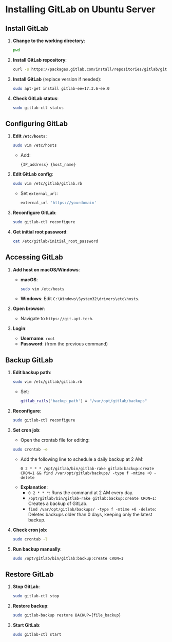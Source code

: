 # Installing GitLab on Ubuntu Server

## Install GitLab

1. **Change to the working directory**:
   ```bash
   pwd
   ```

2. **Install GitLab repository**:
   ```bash
   curl -s https://packages.gitlab.com/install/repositories/gitlab/gitlab-ee/script.deb.sh | sudo bash
   ```

3. **Install GitLab** (replace version if needed):
   ```bash
   sudo apt-get install gitlab-ee=17.3.6-ee.0
   ```

4. **Check GitLab status**:
   ```bash
   sudo gitlab-ctl status
   ```

## Configuring GitLab

1. **Edit `/etc/hosts`**:
   ```bash
   sudo vim /etc/hosts
   ```
   - Add: 
     ```
     {IP_address} {host_name}
     ```

2. **Edit GitLab config**:
   ```bash
   sudo vim /etc/gitlab/gitlab.rb
   ```
   - Set `external_url`:
     ```bash
     external_url 'https://yourdomain'
     ```

3. **Reconfigure GitLab**:
   ```bash
   sudo gitlab-ctl reconfigure
   ```

4. **Get initial root password**:
   ```bash
   cat /etc/gitlab/initial_root_password
   ```

## Accessing GitLab

1. **Add host on macOS/Windows**:
   - **macOS**:
     ```bash
     sudo vim /etc/hosts
     ```
   - **Windows**: Edit `C:\Windows\System32\drivers\etc\hosts`.

2. **Open browser**:
   - Navigate to `https://git.apt.tech`.

3. **Login**:
   - **Username**: `root`
   - **Password**: (from the previous command)

## Backup GitLab

1. **Edit backup path**:
   ```bash
   sudo vim /etc/gitlab/gitlab.rb
   ```
   - Set:
     ```bash
     gitlab_rails['backup_path'] = "/var/opt/gitlab/backups"
     ```

2. **Reconfigure**:
   ```bash
   sudo gitlab-ctl reconfigure
   ```

3. **Set cron job**:
   - Open the crontab file for editing:
   ```bash
   sudo crontab -e
   ```
   - Add the following line to schedule a daily backup at 2 AM:
     ```
     0 2 * * * /opt/gitlab/bin/gitlab-rake gitlab:backup:create CRON=1 && find /var/opt/gitlab/backups/ -type f -mtime +0 -delete
     ```
   - **Explanation**:
     - `0 2 * * *`: Runs the command at 2 AM every day.
     - `/opt/gitlab/bin/gitlab-rake gitlab:backup:create CRON=1`: Creates a backup of GitLab.
     - `find /var/opt/gitlab/backups/ -type f -mtime +0 -delete`: Deletes backups older than 0 days, keeping only the latest backup.

4. **Check cron job**:
   ```bash
   sudo crontab -l
   ```

5. **Run backup manually**:
   ```bash
   sudo /opt/gitlab/bin/gitlab:backup:create CRON=1
   ```

## Restore GitLab

1. **Stop GitLab**:
   ```bash
   sudo gitlab-ctl stop
   ```

2. **Restore backup**:
   ```bash
   sudo gitlab-backup restore BACKUP={file_backup}
   ```

3. **Start GitLab**:
   ```bash
   sudo gitlab-ctl start
   ```